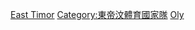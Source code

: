 [[Category:奥林匹克运动会代表团|East Timor]]
[[Category:東帝汶體育國家隊|Category:東帝汶體育國家隊]]
[[Category:綜合運動會東帝汶代表團|Oly]]